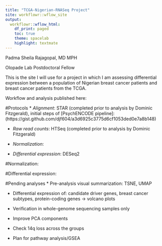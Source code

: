 ```yaml
---
title: "TCGA-Nigerian-RNASeq Project"
site: workflowr::wflow_site
output:
  workflowr::wflow_html:
    df_print: paged
    toc: true
    theme: spacelab
    highlight: textmate
---
```


Padma Sheila Rajagopal, MD MPH

Olopade Lab Postdoctoral Fellow

This is the site I will use for a project in which I am assessing differential expression between a population of Nigerian breast cancer patients and breast cancer patients from the TCGA. 

Workflow and analysis published here: 

#Protocols
* *Alignment*: STAR (completed prior to analysis by Dominic Fitzgerald), initial steps of 
[PsychENCODE pipeline]: (https://gist.github.com/djf604/a3d6925c3775d6cf1053ded0e7a8b148)

* *Raw read counts*: HTSeq (completed prior to analysis by Dominic Fitzgerald)

* *Normalization*:

* *Differential expression*: DESeq2

#Normalization:

#Differential expression:

[Differential expression QC and analysis]: https://parajago.github.io/TCGA-Nigerian-RNAseq/NigerianTCGArawcountsDeSeq2.html

#Pending analyses
* Pre-analysis visual summarization: TSNE, UMAP

* Differential expression of: candidate driver genes, breast cancer subtypes, protein-coding genes -> volcano plots

* Verification in whole-genome sequencing samples only

* Improve PCA components
* Check 14q loss across the groups
* Plan for pathway analysis/GSEA